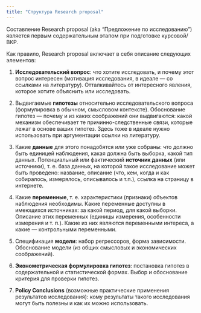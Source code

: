 ```yaml
---
title: "Структура Research proposal"
---
```


Составление Research proposal (aka "Предложение по исследованию") является первым содержательным этапом при подготовке курсовой/ВКР.

Как правило, Research proposal включает в себя описание следующих элементов:

1.  **Исследовательский вопрос**: что хотите исследовать, и почему этот вопрос интересен (мотивация исследования, в идеале --- со ссылками на литературу). Отталкивайтесь от интересного явления, которое хотите объяснить или исследовать.

2.  Выдвигаемые **гипотезы** относительно исследовательского вопроса (формулировка в обычном, смысловом контексте). Обоснование гипотез --- почему и из каких соображений они выдвигаются: какой механизм обеспечивает те причинно-следственные связи, которые лежат в основе ваших гипотез. Здесь тоже в идеале нужно использовать при аргументации ссылки на литературу.

3.  Какие **данные** для этого понадобятся или уже собраны: что должно быть единицей наблюдения, какая должна быть выборка, какой тип данных. Потенциальный или фактический **источник данных** (или источники), т. е. база данных, на которой такое исследование может быть проведено: название, описание (что, кем, когда и как собиралось, измерялось, описывалось и т.п.), ссылка на страницу в интернете.

4.  Какие **переменные**, т. е. характеристики (признаки) объектов наблюдения необходимы. Какие переменные доступны в имеющихся источниках: за какой период, для какой выборки. Описание этих переменных (единицы измерения, особенности измерения и т. п.). Какие из них являются переменными интереса, а какие --- контрольными переменными.

5.  Спецификация **модели**: набор регрессоров, форма зависимости. Обоснование модели (из общих смысловых и экономических соображений).

6.  **Эконометрическая формулировка гипотез**: постановка гипотез в содержательной и статистической формах. Выбор и обоснование критерия для проверки гипотез.

7.  **Policy Conclusions** (возможные практические применения результатов исследования): кому результаты такого исследования могут быть полезны и как их можно использовать.
